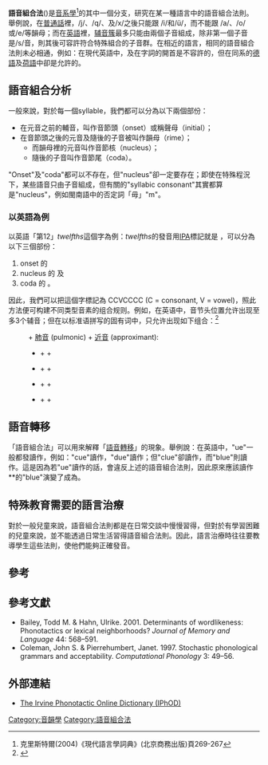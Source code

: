 '''語音組合法'''({{lang|en|Phonotactics}})是[[音系學|音系學]]<ref>克里斯特爾(2004)《現代語言學詞典》(北京商務出版)頁269-267</ref>的其中一個分支，研究在某一種語言中的語音組合法則。舉例說，在[[普通話|普通話]]裡，/j/、/q/、及/x/之後只能跟 /i/和/ü/，而不能跟 /a/、/o/或/e/等韻母；而在[[英語|英語]]裡，[[复辅音|辅音簇]]最多只能由兩個子音組成，除非第一個子音是/s/音，則其後可容許符合特殊組合的子音群。在相近的語言，相同的語音組合法則未必相通，例如：在現代英語中，{{IPA|/kn/}}及{{IPA|/ɡn/}}在字詞的開首是不容許的，但在同系的[[德語|德語]]及[[荷語|荷語]]中卻是允許的。

== 語音組合分析 ==

一般來說，對於每一個syllable，我們都可以分為以下兩個部份：
* 在元音之前的輔音，叫作音節頭（onset）或稱聲母（initial）；
* 在音節頭之後的元音及隨後的子音被叫作韻母（rime）；
** 而韻母裡的元音叫作音節核（nucleus）；
** 隨後的子音叫作音節尾（coda）。

"Onset"及"coda"都可以不存在，但"nucleus"卻一定要存在；即使在特殊程況下，某些語音只由子音組成，但有關的"syllabic consonant"其實都算是"nucleus"，例如閩南語中的否定詞「毋」"m"。

=== 以英語為例 ===

以英語「第12」''twelfths''這個字為例：''twelfths''的發音用[[IPA|IPA]]標記就是 {{IPA|/twɛlfθs/}} ，可以分為以下三個部份：
# onset 的 {{IPA|/tw/}}
# nucleus 的 {{IPA|/ɛ/}} 及
# coda 的 {{IPA|/lfθs/}}。
因此，我們可以把這個字標記為 CCVCCCC (C = consonant, V = vowel)，照此方法便可构建不同类型音素的组合规则。例如，在英语中，音节头位置允许出现至多3个辅音；但在以标准语拼写的固有词中，只允许出现如下组合：<ref>{{cite book
  | last = Crystal
  | first = David
  | title = The Cambridge Encyclopedia of the English Language
  | url = https://archive.org/details/cambridgeencyclo00crys_211
  | publisher = [[劍橋大學出版社|劍橋大學出版社]]
  | year = 2003
  | isbn = 9780521530330
  | pages = [https://archive.org/details/cambridgeencyclo00crys_211/page/n124 243]
  | chapter = 17: The Sound System }}</ref>

:{{IPA|/s/}} + [[肺音|肺音]] (pulmonic) + [[近音|近音]] (approximant):
:* {{IPA|/s/}} + {{IPA|/m/}} + {{IPA|/j/}}
:* {{IPA|/s/}} + {{IPA|/t/}} + {{IPA|/j ɹ/}}
:* {{IPA|/s/}} + {{IPA|/p/}} + {{IPA|/j ɹ l/}}
:* {{IPA|/s/}} + {{IPA|/k/}} + {{IPA|/j ɹ l w/}}

== 語音轉移 ==

「語音組合法」可以用來解釋「[[語音轉移|語音轉移]]」的現象。舉例說：在英語中，"ue"一般都發讀作{{IPA|/ju/}}，例如："cue"讀作{{IPA|/kju/}}，"due"讀作{{IPA|/dju/}}；但"clue"卻讀作{{IPA|[kluː]}}，而"blue"則讀作{{IPA|[bluː]}}。這是因為若"ue"讀作{{IPA|ju}}的話，會違反上述的語音組合法則，因此原來應該讀作**{{IPA|[bljuː]}}的"blue"演變了成為{{IPA|[bluː]}}。

== 特殊教育需要的語言治療 ==

對於一般兒童來說，語音組合法則都是在日常交談中慢慢習得，但對於有學習困難的兒童來說，並不能透過日常生活習得語音組合法則。因此，語言治療時往往要教導學生這些法則，使他們能夠正確發音。

== 參考 ==
{{reflist}}

== 參考文獻 ==
{{refbegin}}
* Bailey, Todd M. & Hahn, Ulrike. 2001. Determinants of wordlikeness: Phonotactics or lexical neighborhoods? ''Journal of Memory and Language'' 44: 568–591.
* Coleman, John S. & Pierrehumbert, Janet. 1997. Stochastic phonological grammars and acceptability. ''Computational Phonology'' 3: 49–56.
{{refend}}

== 外部連結 ==
* [http://www.iphod.com/ The Irvine Phonotactic Online Dictionary (IPhOD)] {{Wayback|url=http://www.iphod.com/ |date=20210424062059 }}

[[Category:音韻學|Category:音韻學]]
[[Category:語音組合法|Category:語音組合法]]